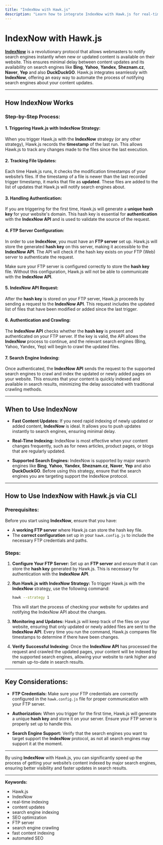 ```yaml
---
title: "IndexNow with Hawk.js"
description: "Learn how to integrate IndexNow with Hawk.js for real-time content indexing. This guide covers the steps for using the IndexNow protocol, FTP server setup, and optimizing your website’s indexing process for faster search engine visibility."
---
```


# IndexNow with Hawk.js

**[IndexNow](https://www.indexnow.org/)** is a revolutionary protocol that allows webmasters to notify search engines instantly when new or updated content is available on their website. This ensures minimal delay between content updates and its availability on search engines like **Bing**, **Yahoo**, **Yandex**, **Sheznam.cz**, **Naver**, **Yep** and also **DuckDuckGO**. Hawk.js integrates seamlessly with **IndexNow**, offering an easy way to automate the process of notifying search engines about your content updates.

---

## How IndexNow Works

### Step-by-Step Process:

#### 1. **Triggering Hawk.js with IndexNow Strategy:**
   When you trigger Hawk.js with the **IndexNow** strategy (or any other strategy), Hawk.js records the **timestamp** of the last run. This allows Hawk.js to track any changes made to the files since the last execution.

#### 2. **Tracking File Updates:**
   Each time Hawk.js runs, it checks the modification timestamps of your website’s files. If the timestamp of a file is newer than the last recorded trigger timestamp, it marks that file as **updated**. These files are added to the list of updates that Hawk.js will notify search engines about.

#### 3. **Handling Authentication:**
   If you are triggering for the first time, Hawk.js will generate a **unique hash key** for your website's domain. This hash key is essential for **authentication** with the **IndexNow API** and is used to validate the source of the request.

#### 4. **FTP Server Configuration:**
   In order to use **IndexNow**, you must have an **FTP server** set up. Hawk.js will store the generated **hash key** on this server, making it accessible to the **IndexNow API**. The API will check if the hash key exists on your FTP (Web) server to authenticate the request.
   
   Make sure your FTP server is configured correctly to store the **hash key** file. Without this configuration, Hawk.js will not be able to communicate with the **IndexNow API**.

#### 5. **IndexNow API Request:**
   After the **hash key** is stored on your FTP server, Hawk.js proceeds by sending a request to the **IndexNow API**. This request includes the updated list of files that have been modified or added since the last trigger.

#### 6. **Authentication and Crawling:**
   The **IndexNow API** checks whether the **hash key** is present and authenticated on your FTP server. If the key is valid, the API allows the **IndexNow** process to continue, and the relevant search engines (Bing, Yahoo, Yandex, Yep) will begin to crawl the updated files.

#### 7. **Search Engine Indexing:**
   Once authenticated, the **IndexNow API** sends the request to the supported search engines to crawl and index the updated or newly added pages on your website. This ensures that your content is quickly indexed and available in search results, minimizing the delay associated with traditional crawling methods.

---

## When to Use IndexNow

- **Fast Content Updates:** If you need rapid indexing of newly updated or added content, **IndexNow** is ideal. It allows you to push updates instantly to search engines, ensuring minimal delay.
  
- **Real-Time Indexing:** IndexNow is most effective when your content changes frequently, such as for news articles, product pages, or blogs that are regularly updated.

- **Supported Search Engines:** IndexNow is supported by major search engines like **Bing**, **Yahoo**, **Yandex**, **Sheznam.cz**, **Naver**, **Yep** and also **DuckDuckGO**. Before using this strategy, ensure that the search engines you are targeting support the IndexNow protocol.

---

## How to Use IndexNow with Hawk.js via CLI

### Prerequisites:

Before you start using **IndexNow**, ensure that you have:

- A **working FTP server** where Hawk.js can store the hash key file.
- The **correct configuration** set up in your `hawk.config.js` to include the necessary FTP credentials and paths.

### Steps:

1. **Configure Your FTP Server:**
   Set up an **FTP server** and ensure that it can store the **hash key** generated by Hawk.js. This is necessary for authentication with the **IndexNow API**.

2. **Run Hawk.js with IndexNow Strategy:**
   To trigger Hawk.js with the **IndexNow** strategy, use the following command:

   ```bash
   hawk --strategy 1
   ```

   This will start the process of checking your website for updates and notifying the IndexNow API about the changes.

3. **Monitoring and Updates:**
   Hawk.js will keep track of the files on your website, ensuring that only updated or newly added files are sent to the **IndexNow API**. Every time you run the command, Hawk.js compares file timestamps to determine if there have been changes.

4. **Verify Successful Indexing:**
   Once the **IndexNow API** has processed the request and crawled the updated pages, your content will be indexed by the supported search engines, allowing your website to rank higher and remain up-to-date in search results.

---

## Key Considerations:

- **FTP Credentials:** Make sure your FTP credentials are correctly configured in the `hawk.config.js` file for proper communication with your FTP server.
  
- **Authorization:** When you trigger for the first time, Hawk.js will generate a unique **hash key** and store it on your server. Ensure your FTP server is properly set up to handle this.

- **Search Engine Support:** Verify that the search engines you want to target support the **IndexNow** protocol, as not all search engines may support it at the moment.

---

By using **IndexNow** with Hawk.js, you can significantly speed up the process of getting your website’s content indexed by major search engines, ensuring better visibility and faster updates in search results.

---

**Keywords:**  
<ul className="keywords">
  <li>Hawk.js</li>
  <li>IndexNow</li>
  <li>real-time indexing</li>
  <li>content updates</li>
  <li>search engine indexing</li>
  <li>SEO optimization</li>
  <li>FTP server</li>
  <li>search engine crawling</li>
  <li>fast content indexing</li>
  <li>automated SEO</li>
</ul>